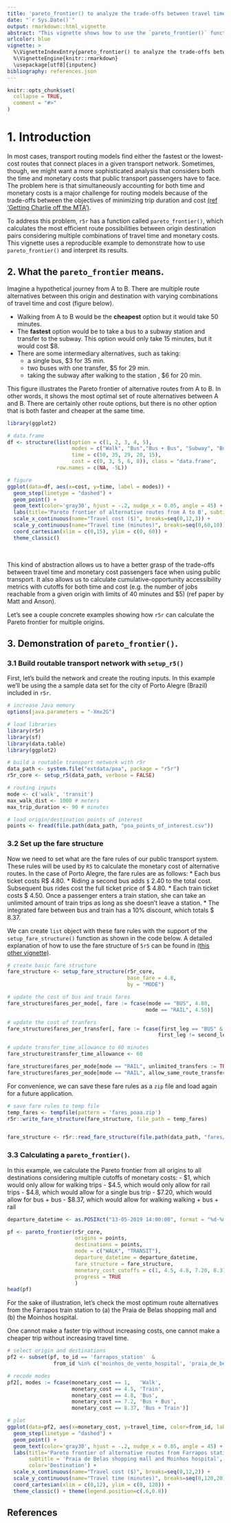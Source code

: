 ```yaml
---
title: 'pareto_frontier() to analyze the trade-offs between travel time and monetary cost'
date: "`r Sys.Date()`"
output: rmarkdown::html_vignette
abstract: "This vignette shows how to use the `pareto_frontier()` function to examine the trade-offs between travel time and monetary cost in travel time matrices in r5r."
urlcolor: blue
vignette: >
  %\VignetteIndexEntry{pareto_frontier() to analyze the trade-offs between travel time and monetary cost} 
  %\VignetteEngine{knitr::rmarkdown} 
  \usepackage[utf8]{inputenc}
bibliography: references.json
---
```


```r
knitr::opts_chunk$set(
  collapse = TRUE,
  comment = "#>"
)
```

# 1. Introduction

In most cases, transport routing models find either the fastest or the lowest-cost
routes that connect places in a given transport network. Sometimes, though, we 
might want a more sophisticated analysis that considers both the time and monetary 
costs that public transport passengers have to face. The problem here is that simultaneously accounting for both time and monetary costs is a major challenge 
for routing models because of the trade-offs between the objectives of minimizing 
trip duration and cost [(ref 'Getting Charlie off the MTA')](https://www.tandfonline.com/doi/abs/10.1080/13658816.2019.1605075).

To address this problem, `r5r` has a function called `pareto_frontier()`, which calculates the most efficient route possibilities between origin destination pairs considering multiple combinations of travel time and monetary costs. This vignette 
uses a reproducible example to demonstrate how to use `pareto_frontier()` and 
interpret its results.



## 2. What the `pareto_frontier` means.

Imagine a hypothetical journey from A to B. There are multiple route alternatives 
between this origin and destination with varying combinations of travel time and 
cost (figure below).

* Walking from A to B would be the **cheapest** option but it would take 50 minutes.
* The **fastest** option would be to take a bus to a subway station and transfer to the subway. This option would only take 15 minutes, but it would cost $8.
* There are some intermediary alternatives, such as taking:
    * a single bus, $3 for 35 min.
    * two buses with one transfer, $5 for 29 min.
    * taking the subway after walking to the station , $6 for 20 min.

This figure illustrates the Pareto frontier of alternative routes from A to B. In 
other words, it shows the most optimal set of route alternatives between A and B. 
There are certainly other route options, but there is no other option that is both 
faster and cheaper at the same time.

```r
library(ggplot2)

# data.frame
df <- structure(list(option = c(1, 2, 3, 4, 5), 
                     modes = c("Walk", "Bus","Bus + Bus", "Subway", "Bus + Subway"), 
                     time = c(50, 35, 29, 20, 15), 
                     cost = c(0, 3, 5, 6, 8)), class = "data.frame", 
                row.names = c(NA, -5L))

# figure
ggplot(data=df, aes(x=cost, y=time, label = modes)) + 
  geom_step(linetype = "dashed") +
  geom_point() +
  geom_text(color='gray30', hjust = -.2, nudge_x = 0.05, angle = 45) +
  labs(title='Pareto frontier of alternative routes from A to B', subtitle = 'Hypotetical example') +
  scale_x_continuous(name="Travel cost ($)", breaks=seq(0,12,3)) +
  scale_y_continuous(name="Travel time (minutes)", breaks=seq(0,60,10)) +
  coord_cartesian(xlim = c(0,15), ylim = c(0, 60)) +
  theme_classic()
```

<br>

This kind of abstraction allows us to have a better grasp of the trade-offs between travel time and monetary cost passengers face when using public transport. It also 
allows us to calculate cumulative-opportunity accessibility metrics with cutoffs 
for both time and cost (e.g. the number of jobs reachable from a given origin with 
limits of 40 minutes and $5) (ref paper by Matt and Anson).

Let's see a couple concrete examples showing how `r5r` can calculate the Pareto 
frontier for multiple origins.



## 3. Demonstration of `pareto_frontier()`.

### 3.1 Build routable transport network with `setup_r5()`

First, let's build the network and create the routing inputs. In this example 
we'll be using the a sample data set for the city of Porto Alegre (Brazil) 
included in `r5r`.

```r
# increase Java memory
options(java.parameters = "-Xmx2G")

# load libraries
library(r5r)
library(sf)
library(data.table)
library(ggplot2)

# build a routable transport network with r5r
data_path <- system.file("extdata/poa", package = "r5r")
r5r_core <- setup_r5(data_path, verbose = FALSE)

# routing inputs
mode <- c('walk', 'transit')
max_walk_dist <- 1000 # meters
max_trip_duration <- 90 # minutes

# load origin/destination points of interest
points <- fread(file.path(data_path, "poa_points_of_interest.csv"))

```


### 3.2 Set up the fare structure

Now we need to set what are the fare rules of our public transport system. These 
rules will be used by `R5` to calculate the monetary cost of alternative routes. 
In the case of Porto Alegre, the fare rules are as follows:
* Each bus ticket costs R$ 4.80.
*  Riding a second bus adds `$` 2.40 to the total cost. Subsequent bus rides cost the full ticket price of $ 4.80.
* Each train ticket costs $ 4.50. Once a passenger enters a train station, she can take an unlimited amount of train trips as long as she doesn’t leave a station.
* The integrated fare between bus and train has a 10% discount, which totals $ 8.37.

We can create `list` object with these fare rules with the support of the `setup_fare_structure()` function as shown in the code below. A detailed explanation of how to use the fare structure of `5r5` can be found in [(this other vignette)](https://ipeagit.github.io/r5r/articles/fare_structure.html).


```r
# create basic fare structure
fare_structure <- setup_fare_structure(r5r_core, 
                                       base_fare = 4.8,
                                       by = "MODE")

# update the cost of bus and train fares
fare_structure$fares_per_mode[, fare := fcase(mode == "BUS", 4.80,
                                             mode == "RAIL", 4.50)]

# update the cost of tranfers
fare_structure$fares_per_transfer[, fare := fcase(first_leg == "BUS" & second_leg == "BUS", 7.2,
                                                 first_leg != second_leg, 8.37)]

# update transfer_time_allowance to 60 minutes
fare_structure$transfer_time_allowance <- 60

fare_structure$fares_per_mode[mode == "RAIL", unlimited_transfers := TRUE]
fare_structure$fares_per_mode[mode == "RAIL", allow_same_route_transfer := TRUE]

```

For convenience, we can save these fare rules as a `zip` file and load again for 
a future application.


```r


# save fare rules to temp file
temp_fares <- tempfile(pattern = 'fares_poaa.zip')
r5r::write_fare_structure(fare_structure, file_path = temp_fares)


fare_structure <- r5r::read_fare_structure(file.path(data_path, "fares/fares_poa.zip"))
```


### 3.3 Calculating a `pareto_frontier()`.

In this example, we calculate the Pareto frontier from all origins to all 
destinations considering multiple cutoffs of monetary costs:
- $1, which would only allow for walking trips
- $4.5, which would only allow for rail trips
- $4.8, which would allow for a single bus trip
- $7.20, which would allow for bus + bus
- $8.37, which would allow for walking walking + bus + rail

```r
departure_datetime <- as.POSIXct("13-05-2019 14:00:00", format = "%d-%m-%Y %H:%M:%S")

pf <- pareto_frontier(r5r_core,
                      origins = points,
                      destinations = points,
                      mode = c("WALK", "TRANSIT"),
                      departure_datetime = departure_datetime,
                      fare_structure = fare_structure,
                      monetary_cost_cutoffs = c(1, 4.5, 4.8, 7.20, 8.37),
                      progress = TRUE
                      )
head(pf)

```


For the sake of illustration, let's check the most optimum route alternatives 
from the Farrapos train station to (a) the Praia de Belas shopping mall and (b) 
the Moinhos hospital.


One cannot make a faster trip without increasing costs, 
one cannot make a cheaper trip without increasing travel time.


```r
# select origin and destinations
pf2 <- subset(pf, to_id == 'farrapos_station'  &
               from_id %in% c('moinhos_de_vento_hospital', 'praia_de_belas_shopping_center'))

# recode modes
pf2[, modes := fcase(monetary_cost == 1,   'Walk',
                     monetary_cost == 4.5, 'Train',
                     monetary_cost == 4.8, 'Bus',
                     monetary_cost == 7.2, 'Bus + Bus',
                     monetary_cost == 8.37, 'Bus + Train')]

# plot
ggplot(data=pf2, aes(x=monetary_cost, y=travel_time, color=from_id, label = modes)) + 
  geom_step(linetype = "dashed") +
  geom_point() +
  geom_text(color='gray30', hjust = -.2, nudge_x = 0.05, angle = 45) +
  labs(title='Pareto frontier of alternative routes from Farrapos station to:', 
       subtitle = 'Praia de Belas shopping mall and Moinhos hospital',
       color='Destination') +
  scale_x_continuous(name="Travel cost ($)", breaks=seq(0,12,2)) +
  scale_y_continuous(name="Travel time (minutes)", breaks=seq(0,120,20)) +
  coord_cartesian(xlim = c(0,12), ylim = c(0, 120)) +
  theme_classic() + theme(legend.position=c(.6,0.8))
```

## References
